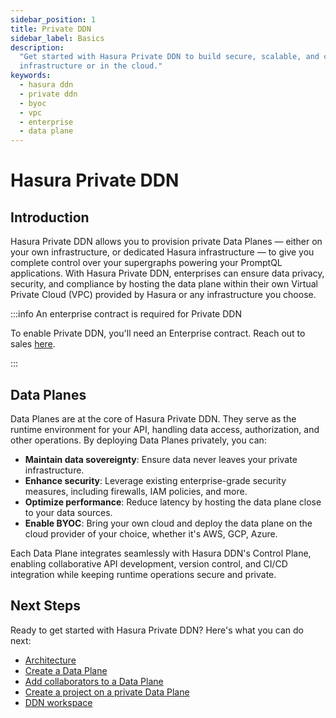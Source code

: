 ```yaml
---
sidebar_position: 1
title: Private DDN
sidebar_label: Basics
description:
  "Get started with Hasura Private DDN to build secure, scalable, and customizable AI applications on your own
  infrastructure or in the cloud."
keywords:
  - hasura ddn
  - private ddn
  - byoc
  - vpc
  - enterprise
  - data plane
---
```


# Hasura Private DDN

## Introduction

Hasura Private DDN allows you to provision private Data Planes — either on your own infrastructure, or dedicated Hasura
infrastructure — to give you complete control over your supergraphs powering your PromptQL applications. With Hasura
Private DDN, enterprises can ensure data privacy, security, and compliance by hosting the data plane within their own
Virtual Private Cloud (VPC) provided by Hasura or any infrastructure you choose.

:::info An enterprise contract is required for Private DDN

To enable Private DDN, you'll need an Enterprise contract. Reach out to sales [here](https://promptql.io/book-demo).

:::

## Data Planes

Data Planes are at the core of Hasura Private DDN. They serve as the runtime environment for your API, handling data
access, authorization, and other operations. By deploying Data Planes privately, you can:

- **Maintain data sovereignty**: Ensure data never leaves your private infrastructure.
- **Enhance security**: Leverage existing enterprise-grade security measures, including firewalls, IAM policies, and
  more.
- **Optimize performance**: Reduce latency by hosting the data plane close to your data sources.
- **Enable BYOC**: Bring your own cloud and deploy the data plane on the cloud provider of your choice, whether it's
  AWS, GCP, Azure.

Each Data Plane integrates seamlessly with Hasura DDN's Control Plane, enabling collaborative API development, version
control, and CI/CD integration while keeping runtime operations secure and private.

## Next Steps

Ready to get started with Hasura Private DDN? Here's what you can do next:

- [Architecture](/private-ddn/architecture/index.mdx)
- [Create a Data Plane](/private-ddn/creating-a-data-plane/index.mdx)
- [Add collaborators to a Data Plane](/private-ddn/data-plane-collaboration.mdx)
- [Create a project on a private Data Plane](/private-ddn/create-a-project-on-a-data-plane.mdx)
- [DDN workspace](/private-ddn/ddn-workspace.mdx)
